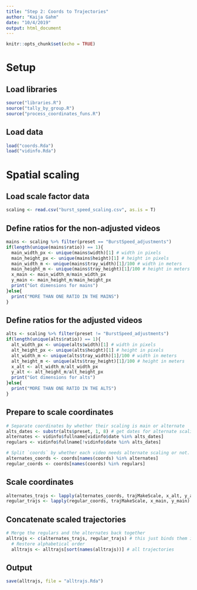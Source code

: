 ```yaml
---
title: "Step 2: Coords to Trajectories"
author: "Kaija Gahm"
date: "10/4/2019"
output: html_document
---
```


```r
knitr::opts_chunk$set(echo = TRUE)
```

# Setup
## Load libraries
```r
source("libraries.R")
source("tally_by_group.R")
source("process_coordinates_funs.R")
```

## Load data
```r
load("coords.Rda")
load("vidinfo.Rda")
```

# Spatial scaling
## Load scale factor data
```r
scaling <- read.csv("burst_speed_scaling.csv", as.is = T)
```

## Define ratios for the non-adjusted videos
```r
mains <- scaling %>% filter(preset == "BurstSpeed_adjustments")
if(length(unique(mains$ratio)) == 1){
  main_width_px <- unique(mains$width)[1] # width in pixels
  main_height_px <- unique(mains$height)[1] # height in pixels
  main_width_m <- unique(mains$tray_width)[1]/100 # width in meters
  main_height_m <- unique(mains$tray_height)[1]/100 # height in meters
  x_main <- main_width_m/main_width_px
  y_main <- main_height_m/main_height_px
  print("Got dimensions for mains")
}else{
  print("MORE THAN ONE RATIO IN THE MAINS")
}
```

## Define ratios for the adjusted videos
```r
alts <- scaling %>% filter(preset != "BurstSpeed_adjustments")
if(length(unique(alts$ratio)) == 1){
  alt_width_px <- unique(alts$width)[1] # width in pixels
  alt_height_px <- unique(alts$height)[1] # height in pixels
  alt_width_m <- unique(alts$tray_width)[1]/100 # width in meters
  alt_height_m <- unique(alts$tray_height)[1]/100 # height in meters
  x_alt <- alt_width_m/alt_width_px
  y_alt <- alt_height_m/alt_height_px
  print("Got dimensions for alts")
}else{
  print("MORE THAN ONE RATIO IN THE ALTS")
}
```

## Prepare to scale coordinates
```r
# Separate coordinates by whether their scaling is main or alternate
alts_dates <- substr(alts$preset, 1, 8) # get dates for alternate scaling videos
alternates <- vidinfo$fullname[vidinfo$date %in% alts_dates]
regulars <- vidinfo$fullname[!vidinfo$date %in% alts_dates] 

# Split `coords` by whether each video needs alternate scaling or not.
alternates_coords <- coords[names(coords) %in% alternates]
regular_coords <- coords[names(coords) %in% regulars]
```

## Scale coordinates
```r
alternates_trajs <- lapply(alternates_coords, trajMakeScale, x_alt, y_alt) # make and scale trajectories
regular_trajs <- lapply(regular_coords, trajMakeScale, x_main, y_main) # make and scale trajectories
```

## Concatenate scaled trajectories
```r
# Merge the regulars and the alternates back together
alltrajs <- c(alternates_trajs, regular_trajs) # this just binds them in the order specified
  # Restore alphabetical order
  alltrajs <- alltrajs[sort(names(alltrajs))] # all trajectories
```

## Output
```r
save(alltrajs, file = "alltrajs.Rda")
```

